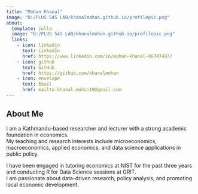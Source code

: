 ```yaml
---
title: "Mohan Khanal"
image: "D:/PLUS 545 LAB/khanalmohan.github.io/profilepic.png" 
about:
  template: jolla
  image: "D:/PLUS 545 LAB/khanalmohan.github.io/profilepic.png" 
  links:
    - icon: linkedin
      text: LinkedIn
      href: https://www.linkedin.com/in/mohan-khanal-06747497/
    - icon: github
      text: GitHub
      href: https://github.com/khanalmohan
    - icon: envelope
      text: Email
      href: mailto:khanal.mohan19@gmail.com
---
```


## About Me

I am a Kathmandu-based researcher and lecturer with a strong academic foundation in economics.  
My teaching and research interests include microeconomics, macroeconomics, applied economics, and data science applications in public policy.  

I have been engaged in tutoring economics at NIST for the past three years and conducting R for Data Science sessions at GRIT.  
I am passionate about data-driven research, policy analysis, and promoting local economic development.
